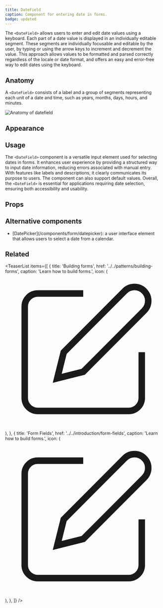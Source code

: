 ```yaml
---
title: DateField
caption: Component for entering date in forms.
badge: updated
---
```


The `<DateField>` allows users to enter and edit date values using a keyboard. Each part of a date value is displayed in an individually editable segment. These segments are individually focusable and editable by the user, by typing or using the arrow keys to increment and decrement the value. This approach allows values to be formatted and parsed correctly regardless of the locale or date format, and offers an easy and error-free way to edit dates using the keyboard.

## Anatomy

A `<DateField>` consists of a label and a group of segments representing each unit of a date and time, such as years, months, days, hours, and minutes.

<Image
  src="/datefield/datefield-anatomy.jpg"
  alt="Anatomy of datefield"
  width={800}
  height={550}
  className="mx-auto block"
/>

## Appearance

<AppearanceDemo component={title} />

<AppearanceTable component={title} />

## Usage

The `<DateField>` component is a versatile input element used for selecting dates in forms. It enhances user experience by providing a structured way to input date information, reducing errors associated with manual entry. With features like labels and descriptions, it clearly communicates its purpose to users. The component can also support default values. Overall, the `<DateField>` is essential for applications requiring date selection, ensuring both accessibility and usability.

## Props

<StorybookHintMessage component={title} />

<PropsTable component={title} />

## Alternative components

<ul>
  <li>
    [DatePicker](/components/form/datepicker): a user interface element that
    allows users to select a date from a calendar.
  </li>
</ul>

## Related

<TeaserList
  items={[
    {
      title: 'Building forms',
      href: '../../patterns/building-forms',
      caption: 'Learn how to build forms.',
      icon: (
        <svg
          xmlns="http://www.w3.org/2000/svg"
          width={24}
          height={24}
          viewBox="0 0 24 24"
          fill="none"
          stroke="currentColor"
          strokeWidth={2}
          strokeLinecap="round"
          strokeLinejoin="round"
        >
          <path d="M12 3H5a2 2 0 00-2 2v14a2 2 0 002 2h14a2 2 0 002-2v-7" />
          <path d="M18.375 2.625a2.121 2.121 0 113 3L12 15l-4 1 1-4z" />
        </svg>
      ),
    },
    {
      title: 'Form Fields',
      href: '../../introduction/form-fields',
      caption: 'Learn how to build forms.',
      icon: (
        <svg
          xmlns="http://www.w3.org/2000/svg"
          width={24}
          height={24}
          viewBox="0 0 24 24"
          fill="none"
          stroke="currentColor"
          strokeWidth={2}
          strokeLinecap="round"
          strokeLinejoin="round"
        >
          <path d="M12 3H5a2 2 0 00-2 2v14a2 2 0 002 2h14a2 2 0 002-2v-7" />
          <path d="M18.375 2.625a2.121 2.121 0 113 3L12 15l-4 1 1-4z" />
        </svg>
      ),
    },
  ]}
/>

